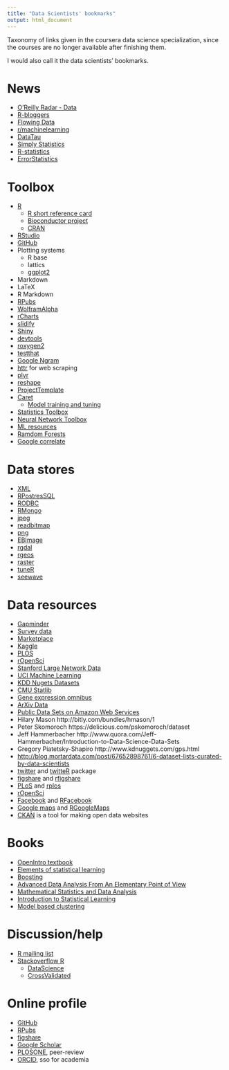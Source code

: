 ```yaml
---
title: "Data Scientists' bookmarks"
output: html_document
---
```


Taxonomy of links given in the coursera data science specialization, since the courses are no longer available after finishing them.

I would also call it the data scientists' bookmarks.

# News

* [O'Reilly Radar - Data](http://radar.oreilly.com/data)
* [R-bloggers](http://www.r-bloggers.com)
* [Flowing Data](http://flowingdata.com)
* [r/machinelearning](http://www.reddit.com/r/machinelearning)
* [DataTau](http://www.datatau.com)
* [Simply Statistics](http://simplystatistics.org)
* [R-statistics](http://www.r-statistics.com)
* [ErrorStatistics](http://errorstatistics.com)


# Toolbox

* [R](http://www.r-project.org/)
  * [R short reference card](http://cran.r-project.org/doc/contrib/Short-refcard.pdf)
  * [Bioconductor project](http://master.bioconductor.org/install/)
  * [CRAN](http://cran.r-project.org)
* [RStudio](http://www.rstudio.com/)
* [GitHub](http://github.com)
* Plotting systems
  * R base
  * lattics
  * [ggplot2](http://docs.ggplot2.org/current/)
* Markdown
* LaTeX
* R Markdown
* [RPubs](https://rpubs.com)
* [WolframAlpha](http://www.wolframalpha.com)
* [rCharts](http://rcharts.io)
* [slidify](http://ramnathv.github.io/slidify/)
* [Shiny](http://shiny.rstudio.com)
* [devtools](https://github.com/hadley/devtools)
* [roxygen2](https://github.com/klutometis/roxygen)
* [testthat](https://github.com/hadley/testthat)
* [Google Ngram](https://books.google.com/ngrams)
* [httr](http://cran.r-project.org/web/packages/httr/httr.pdf) for web scraping
* [plyr](http://plyr.had.co.nz/09-user/)
* [reshape](http://www.slideshare.net/jeffreybreen/reshaping-data-in-r)
* [ProjectTemplate](http://projecttemplate.net)
* [Caret](http://caret.r-forge.r-project.org/)
  * [Model training and tuning](http://caret.r-forge.r-project.org/training.html)
* [Statistics Toolbox](http://www.mathworks.nl/help/stats/index.html)
* [Neural Network Toolbox](http://www.mathworks.nl/products/neural-network/)
* [ML resources](http://www.sciencemag.org/site/feature/data/compsci/machine_learning.xhtml)
* [Ramdom Forests](http://www.stat.berkeley.edu/%7Ebreiman/RandomForests/cc_home.htm)
* [Google correlate](http://www.google.com/trends/correlate)

# Data stores

* [XML](http://www.stat.berkeley.edu/~statcur/Workshop2/Presentations/XML.pdf)
* [RPostresSQL](https://code.google.com/p/rpostgresql/)
* [RODBC](http://cran.r-project.org/web/packages/RODBC/vignettes/RODBC.pdf)
* [RMongo](http://www.r-bloggers.com/r-and-mongodb/)
* [jpeg](http://cran.r-project.org/web/packages/jpeg/index.html)
* [readbitmap](http://cran.r-project.org/web/packages/readbitmap/index.html)
* [png](http://cran.r-project.org/web/packages/png/index.html)
* [EBImage](http://www.bioconductor.org/packages/2.13/bioc/html/EBImage.html)
* [rgdal](http://cran.r-project.org/web/packages/rgdal/index.html)
* [rgeos](http://cran.r-project.org/web/packages/rgeos/index.html)
* [raster](http://cran.r-project.org/web/packages/raster/index.html)
* [tuneR](http://cran.r-project.org/web/packages/tuneR/)
* [seewave](http://rug.mnhn.fr/seewave/)

# Data resources

* [Gapminder](http://www.gapminder.org/)
* [Survey data](http://www.asdfree.com/)
* [Marketplace](http://www.infochimps.com/marketplace)
* [Kaggle](http://www.kaggle.com/)
* [PLOS](http://api.plos.org/)
* [rOpenSci](http://ropensci.org/packages/index.html)
* [Stanford Large Network Data](http://snap.stanford.edu/data/)
* [UCI Machine Learning](http://archive.ics.uci.edu/ml/)
* [KDD Nugets Datasets](http://www.kdnuggets.com/datasets/index.html)
* [CMU Statlib](http://lib.stat.cmu.edu/datasets/)
* [Gene expression omnibus](http://www.ncbi.nlm.nih.gov/geo/)
* [ArXiv Data](http://arxiv.org/help/bulk_data)
* [Public Data Sets on Amazon Web Services](http://aws.amazon.com/publicdatasets/)
* Hilary Mason http://bitly.com/bundles/hmason/1
* Peter Skomoroch https://delicious.com/pskomoroch/dataset
* Jeff Hammerbacher http://www.quora.com/Jeff-Hammerbacher/Introduction-to-Data-Science-Data-Sets
* Gregory Piatetsky-Shapiro http://www.kdnuggets.com/gps.html
* [http://blog.mortardata.com/post/67652898761/6-dataset-lists-curated-by-data-scientists](http://blog.mortardata.com/post/67652898761/6-dataset-lists-curated-by-data-scientists)
* [twitter](https://dev.twitter.com/) and [twitteR](http://cran.r-project.org/web/packages/twitteR/index.html) package
* [figshare](http://api.figshare.com/docs/intro.html) and [rfigshare](http://cran.r-project.org/web/packages/rfigshare/index.html)
* [PLoS](http://api.plos.org/) and [rplos](http://cran.r-project.org/web/packages/rplos/rplos.pdf)
* [rOpenSci](http://ropensci.org/packages/index.html)
* [Facebook](https://developers.facebook.com/) and [RFacebook](http://cran.r-project.org/web/packages/Rfacebook/)
* [Google maps](https://developers.google.com/maps/) and [RGoogleMaps](http://cran.r-project.org/web/packages/RgoogleMaps/index.html)
* [CKAN](http://docs.ckan.org/en/latest/user-guide.html) is a tool for making open data websites

# Books

* [OpenIntro textbook](http://www.openintro.org/stat/textbook.php)
* [Elements of statistical learning](http://statweb.stanford.edu/~tibs/ElemStatLearn/)
* [Boosting](http://webee.technion.ac.il/people/rmeir/BoostingTutorial.pdf)
* [Advanced Data Analysis From An Elementary Point of View](http://www.stat.cmu.edu/~cshalizi/ADAfaEPoV/ADAfaEPoV.pdf)
* [Mathematical Statistics and Data Analysis](http://ihmsi.org/upload/John%20A.%20Rice%20-%20Mathematical%20Statistics%20and%20Data%20Analysis%20-%202nd%20Edition.pdf)
* [Introduction to Statistical Learning](http://www-bcf.usc.edu/%7Egareth/ISL/)
* [Model based clustering](http://www.stat.washington.edu/raftery/Research/PDF/fraley2002.pdf)

# Discussion/help

* [R mailing list](http://www.r-project.org/mail.html)
* [Stackoverflow R](http://stackoverflow.com/questions/tagged/r)
  * [DataScience](http://datascience.stackexchange.com)
  * [CrossValidated](http://stats.stackexchange.com)

# Online profile

* [GitHub](http://github.com)
* [RPubs](https://rpubs.com)
* [figshare](http://figshare.com/account/my_data)
* [Google Scholar](http://scholar.google.com)
* [PLOSONE](http://www.plosone.org/), peer-review
* [ORCID](http://orcid.org/), sso for academia